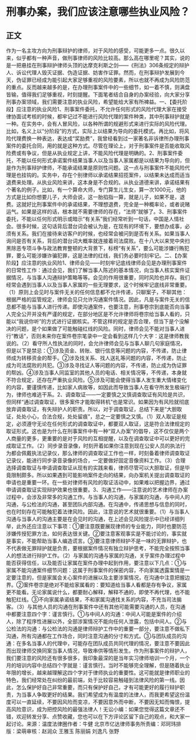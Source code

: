 # 刑事办案，我们应该注意哪些执业风险？
## 正文
作为一名主攻方向为刑事辩护的律师，对于风险的感受，可能更多一点。很久以来，似乎都有一种声音，做刑事律师的风险比较高。那么高在哪里呢？其实，说的是一把悬挂在刑事辩护律师头顶的达摩克利斯之剑——《刑法》306条规定的辩护人、诉讼代理人毁灭证据、伪造证据、妨害作证罪。然而，在刑事辩护发展到今天，伪证罪已经成为能引起大家足够重视的风险要素，所以也就不再成为风险防范的重点。反而越来越多的是，在办理刑事案件中的一些细节，如一着不慎，则满盘皆输，值得我们足够重视，时刻提醒。下面笔者结合自身的办案经验，向大家分享刑事办案领域，我们需要注意的执业风险，希望能给大家有所裨益。一、【委托阶段】应注意的执业风险1、刑事案件委托，不允许任何形式的风险代理大家在接受律协面试考核的时候，都牢记过不能进行风险代理的案件种类，其中刑事辩护就是一种。在实务中，会有人冒风险，以各种所谓的规避形式来进行实际的风险代理。比如，名义上以“分阶段”的方式，实际上以结果为导向的委托模式。再比如，将风险代理费换一种表达，表达成“奖励费”，我曾经看到过一家著名非诉律所办理刑事案件的委托合同，用的就是这种方式。尽管在理论上，对于刑事案件是否能收取风险费或有争议，但是从执业规定上讲，不能风险代理是明确的。2、刑事案件委托，不能以任何形式承诺案件结果当事人以及当事人家属都是以结果为导向的，但是作为刑事辩护律师，不能承诺结果是原则性问题。这一点与刑事案件不能风险代理是也挂钩的。实务中，存在个别律师以承诺结果招揽案件，以结果未达成而适当退费来处理。从执业风险来讲，这本身是不合规的。从执业道德来讲，承诺结果有个著名的例子。比如，有一个算命大师，专门算生儿生女，算一次1000元，他的方式是比如你想要儿子，大师会说，这一胎掐指一算，就是儿子，如果不是，退费。这就好比刑事案件中的承诺结果，不理想退费，完全是一种概率论，或者说赌运气。如果是这样的话，根本就不需要律师的存在，“法师”就够了。3、刑事案件委托，不能以任何形式明示或暗示“有关系”我们经常听到一句话，中国是人情社会。很多时候，这句话背后潜台词会被认为是，在现有的环境下，要想办成事，必须有关系。我们在接待来访客户的时候，也经常会被问到是否有关系。如果当事人询问是否有关系，背后的潜台词大概率就连接着司法腐败。在十八大以来党中央扫黑除恶专项斗争与政法教育整顿的大背景下，标榜“有关系”，要么可能涉嫌行贿犯罪，要么可能涉嫌诈骗犯罪，这是法律的红线，我们务必要时刻牢记。二、【办案阶段】应注意的执业风险1、律师会见——时刻牢记底线律师会见是办理刑事案件的日常性工作：通过会见，我们了解当事人陈述的基本情况，向当事人核实案件证据情况，与当事人沟通辩护策略等等。会见的作用很重要，同时风险也并存。我们经常会遇到当事人以及当事人家属的一些无理要求，这个时候牢记底线非常重要。（1）原则上会见时与案件无关的任何信息都不允许传递，只聊案子，不聊其他：根据严格的监管规定，律师会见只允许沟通案件情况。因此，凡是与案件无关的信息都不能与当事人进行传递。即使沟通案件，也要注意，刑事卷宗到底能否向当事人完全公开并没有严谨的规定，在部分地区是不允许律师将卷宗给当事人看的，只能以“我说你听”的方式进行证据核实。不管这样的规定是否合理，但当下是个没解决的问题，是个如果做了可能触碰红线的风险。同时，律师会见不能对当事人进行“教话”，否则未来你在案件卷宗笔录中一定会看到这样几个大字：这是律师教我说的。（2）看守所人性执法的同时，会允许律师会见与当事人聊几句家庭情况，但是以下是禁忌：①涉及资金、转账、银行信息等问题的内容，不传递，防止律师成为转移资金的帮手。②涉及找关系、找人送礼等问题的内容，不传递，防止成为司法腐败的共犯。③涉及寻找证人等问题的内容，不传递，防止成为伪证罪的帮凶。④涉及当事人同监室的其他人员的电话、相关情况等，不传递，本身就不符合规定，还存在严重执业风险。⑤涉及可能会使得当事人发生重大情绪变化的内容，要谨慎传递，比如家人病故等，如因此而导致当事人在看守所发生极端行为，律师也难逃干系。2、调查取证——一定要慎之又慎调查取证有风险是共识，但同样“通过调查取证，很多案件才能取得转机”也是常识。如果因为有风险就彻底放弃调查取证，有失辩护人的职责。所以，对于调查取证，总结下来是“大胆取证，处处小心，合法合规，处处留痕”，总之一定要慎之又慎。（1）双人取证是规定，必须遵守无论在任何形式的调查取证中，都要双人取证，这是符合法律规定的取证形式。这也是为什么在刑事案件中有一种“双人办案”的倡导，这不仅仅是两个人商量的更多，更重要的是对于风险的互相提醒，以及在调查取证中可以更好的完成取证工作。（2）同步录音录像，时刻开着如果你注意到现在公安人员的执法行为都会佩戴执法记录仪，那么律师的调查取证工作也一样，时刻备着律师调查取证记录仪，能进行同步录音录像的场合，一定要做好固定音像资料工作。（3）合理选择调查取证与申请调查取证从现有的实践来看，律师尽管可以大胆取证，但是毕竟限制颇多。所以如果遇到可能影响案件走向的结果，向办案机关提出调查取证的申请也是重要一环。在一些对律师有风险的取证活动中，如果难以把握边界，通过申请调查取证实现辩护效果也很重要。3、沟通工作——注意说的艺术律师在办案过程中，会涉及非常多的沟通工作。与当事人的沟通，与家属的沟通，与中间人的沟通，与公检法的沟通，甚至团队内部沟通。在沟通中，传递思想与信息的同时，也在时刻存在可能触犯着法律风险。因此，注意说的艺术就很重要。（1）与当事人沟通与当事人的沟通主要是在会见时的沟通，在上述会见风险提示中已经详细列举，此外还应注意以下事项：①要注意既要展现律师的专业能力，同时也要防范涉嫌传授犯罪方法，如何表达很关键。②要注意客观事实是不能讨论的，事实就是事实，不能帮助当事人编造谎言。③要注意律师辩护不是一味的无罪辩护，也不代表做无罪辩护就是负责，要根据案件情况有独立辩护思考，不能完全按照当事人的想法进行辩护工作。（2）与家属的沟通与家属的沟通，关乎案件办理过程中能否获得信任，以及能否让家属在案件办理中起到作用，要注意以下几点：①与家属不能沟通案件细节问题：这属于刑事案件的保密内容，不向家属透露案情是一定要注意的，但是家属会关心案件的进展以及主要涉案情况，在沟通中注意把握边界。②案件卷宗是绝对不能给家属看的：要知道给当事人看都是存有争议，家属更不能看。无论家属说什么，都要耐心解释，解释不通的，即使不再代理，也不能触犯红线。③不向家属承诺结果，不和家属沟通找关系的内容，不充当司法掮客。（3）与其他人员的沟通在刑事案件中还有其他可能需要沟通的人员，在沟通中都要注意四个字：谨言慎行。①与中间人的沟通：中间人可能是案件的介绍人，除了程序性进展以外，全部涉案情况不能向任何人泄露，包括中间人。②与公检法的沟通：与公检法的沟通是律师辩护工作中的重要一部分，要注意不做私下沟通，所有沟通都在工作场合，同时注意沟通的分寸和方式。③与团队成员的沟通：在多名当事人的代理中，可能存在团队成员共同代理的情况，要注意不要因此而出现律师交换同案当事人情况，导致串供等情形发生。作为刑事案件的辩护人，我们要注意的风险还有很多很多，我印象最深的是当年实习律师培训一个月，一个月的培训内容中总结四个字就是：谨言慎行。当时不能够完全理解，但是随着执业年限的增长，越来越理解这四个字对于律师执业的重要性。这可能就是律师职业的特色，我们经常处在纠纷的最前端，处于比较容易触碰到法律风险的第一线。因此，怎么保护好自己非常重要，而只有保护好自己，才有可能更好的履行辩护职责，为当事人争取更好的结果。我们希望成为有温度的法律人，而我更希望这份温度可以一直延续，不要因风险而变凉，不要因意外而中断，不要因无知而悔恨，提高风险意识，成为把控风险的最强法律人！无讼小编：如果您觉得这篇文章还不错，欢迎转发分享、点赞收藏，您也可以在下方评论区留下自己的观点，和大家一起讨论。来源：温度法律圈作者：牛健 北京市亿达律师事务所责编：邓珂玮排版：梁萌审核：赵润众 王雅玉 陈丽娟 刘逸凡 张野